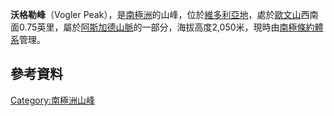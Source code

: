 {{coord|77|38|S|162|12|E|display=title}}

'''沃格勒峰'''（Vogler Peak），是[[南極洲|南極洲]]的山峰，位於[[維多利亞地|維多利亞地]]，處於[[歐文山|歐文山]]西南面0.75英里，屬於[[阿斯加德山脈|阿斯加德山脈]]的一部分，海拔高度2,050米，現時由[[南極條約體系|南極條約體系]]管理。

==參考資料==
{{usgs-gazetteer}}

{{DEFAULTSORT:Vogler Peak}}
[[Category:南極洲山峰|Category:南極洲山峰]]


{{McMurdoDryValleys-geo-stub}}